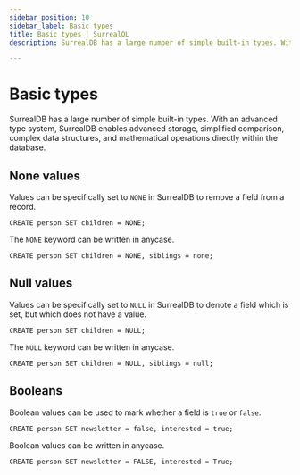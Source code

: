 ```yaml
---
sidebar_position: 10
sidebar_label: Basic types
title: Basic types | SurrealQL
description: SurrealDB has a large number of simple built-in types. With an advanced type system, SurrealDB enables advanced storage, simplified comparison, complex data structures, and mathematical operations directly within the database.

---
```


# Basic types

SurrealDB has a large number of simple built-in types. With an advanced type system, SurrealDB enables advanced storage, simplified comparison, complex data structures, and mathematical operations directly within the database.

## None values
Values can be specifically set to `NONE` in SurrealDB to remove a field from a record.

```surql
CREATE person SET children = NONE;
```
The `NONE` keyword can be written in anycase.

```surql 
CREATE person SET children = NONE, siblings = none;
```

## Null values
Values can be specifically set to `NULL` in SurrealDB to denote a field which is set, but which does not have a value.

```surql
CREATE person SET children = NULL;
```
The `NULL` keyword can be written in anycase.

```surql
CREATE person SET children = NULL, siblings = null;
```

## Booleans
Boolean values can be used to mark whether a field is `true` or `false`.

```surql
CREATE person SET newsletter = false, interested = true;
```

Boolean values can be written in anycase.

```surql
CREATE person SET newsletter = FALSE, interested = True;
```


